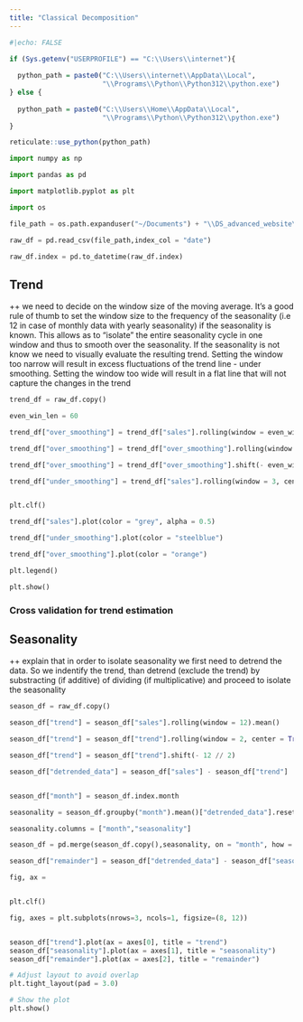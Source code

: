 ```yaml
---
title: "Classical Decomposition"
---
```


```r
#|echo: FALSE

if (Sys.getenv("USERPROFILE") == "C:\\Users\\internet"){
  
  python_path = paste0("C:\\Users\\internet\\AppData\\Local",
                       "\\Programs\\Python\\Python312\\python.exe")
} else {
  
  python_path = paste0("C:\\Users\\Home\\AppData\\Local",
                       "\\Programs\\Python\\Python312\\python.exe")
}

reticulate::use_python(python_path)

```

```python

import numpy as np

import pandas as pd

import matplotlib.pyplot as plt

import os 

```


```python

file_path = os.path.expanduser("~/Documents") + "\\DS_advanced_website\\data\\example_retail_sales.csv"

raw_df = pd.read_csv(file_path,index_col = "date")

raw_df.index = pd.to_datetime(raw_df.index)

```

## Trend

++ we need to decide on the window size of the moving average. It's a good rule of thumb to set the window size to the frequency of the seasonality (i.e 12 in case of monthly data with yearly seasonality) if the seasonality is known. This allows as to "isolate" the entire seasonality cycle in one window and thus to smooth over the seasonality. If the seasonality is not know we need to visually evaluate the resulting trend. Setting the window too narrow will result in excess fluctuations of the trend line - under smoothing. Setting the window too wide will result in 
a flat line that will not capture the changes in the trend

```python

trend_df = raw_df.copy()

even_win_len = 60

trend_df["over_smoothing"] = trend_df["sales"].rolling(window = even_win_len).mean()

trend_df["over_smoothing"] = trend_df["over_smoothing"].rolling(window = 2, center = True).mean()

trend_df["over_smoothing"] = trend_df["over_smoothing"].shift(- even_win_len // 2)

trend_df["under_smoothing"] = trend_df["sales"].rolling(window = 3, center = True).mean()



```

```python

plt.clf()

trend_df["sales"].plot(color = "grey", alpha = 0.5)

trend_df["under_smoothing"].plot(color = "steelblue")

trend_df["over_smoothing"].plot(color = "orange")

plt.legend()

plt.show()


```

### Cross validation for trend estimation


## Seasonality

++ explain that in order to isolate seasonality we first need to detrend the data. So we indentify the trend, than detrend (exclude the trend) by substracting (if additive) of dividing (if multiplicative) and proceed to isolate the seasonality

```python

season_df = raw_df.copy()

season_df["trend"] = season_df["sales"].rolling(window = 12).mean()

season_df["trend"] = season_df["trend"].rolling(window = 2, center = True).mean()

season_df["trend"] = season_df["trend"].shift(- 12 // 2)

season_df["detrended_data"] = season_df["sales"] - season_df["trend"]


season_df["month"] = season_df.index.month

seasonality = season_df.groupby("month").mean()["detrended_data"].reset_index()

seasonality.columns = ["month","seasonality"]

season_df = pd.merge(season_df.copy(),seasonality, on = "month", how = "left")

season_df["remainder"] = season_df["detrended_data"] - season_df["seasonality"]

```


```python

fig, ax = 



```



```python


plt.clf()

fig, axes = plt.subplots(nrows=3, ncols=1, figsize=(8, 12))


season_df["trend"].plot(ax = axes[0], title = "trend")
season_df["seasonality"].plot(ax = axes[1], title = "seasonality")
season_df["remainder"].plot(ax = axes[2], title = "remainder")

# Adjust layout to avoid overlap
plt.tight_layout(pad = 3.0)

# Show the plot
plt.show()


```

